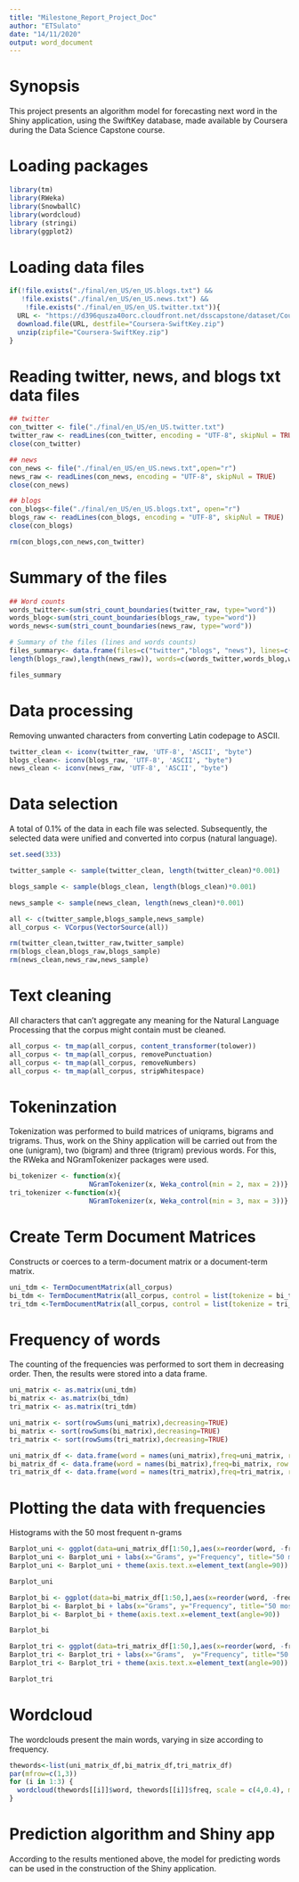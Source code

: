```yaml
---
title: "Milestone_Report_Project_Doc"
author: "ETSulato"
date: "14/11/2020"
output: word_document
---
```

# Synopsis 

This project presents an algorithm model for forecasting next word in the Shiny application, using the SwiftKey database, made available by Coursera during the Data Science Capstone course.

# Loading packages
```r
library(tm)
library(RWeka)
library(SnowballC)
library(wordcloud)
library (stringi)
library(ggplot2)
```

# Loading data files

```r
if(!file.exists("./final/en_US/en_US.blogs.txt") &&
   !file.exists("./final/en_US/en_US.news.txt") && 
    !file.exists("./final/en_US/en_US.twitter.txt")){
  URL <- "https://d396qusza40orc.cloudfront.net/dsscapstone/dataset/Coursera-SwiftKey.zip"
  download.file(URL, destfile="Coursera-SwiftKey.zip")
  unzip(zipfile="Coursera-SwiftKey.zip")
}
```

# Reading twitter, news, and blogs txt data files

```r
## twitter
con_twitter <- file("./final/en_US/en_US.twitter.txt")
twitter_raw <- readLines(con_twitter, encoding = "UTF-8", skipNul = TRUE)
close(con_twitter)

## news
con_news <- file("./final/en_US/en_US.news.txt",open="r")
news_raw <- readLines(con_news, encoding = "UTF-8", skipNul = TRUE) 
close(con_news)

## blogs
con_blogs<-file("./final/en_US/en_US.blogs.txt", open="r")
blogs_raw <- readLines(con_blogs, encoding = "UTF-8", skipNul = TRUE) 
close(con_blogs)

rm(con_blogs,con_news,con_twitter)
```

# Summary of the files

```r
## Word counts
words_twitter<-sum(stri_count_boundaries(twitter_raw, type="word"))
words_blog<-sum(stri_count_boundaries(blogs_raw, type="word"))
words_news<-sum(stri_count_boundaries(news_raw, type="word"))

# Summary of the files (lines and words counts)
files_summary<- data.frame(files=c("twitter","blogs", "news"), lines=c(length(twitter_raw),
length(blogs_raw),length(news_raw)), words=c(words_twitter,words_blog,words_news))

files_summary
```

# Data processing

Removing unwanted characters from converting Latin codepage to ASCII.

```r
twitter_clean <- iconv(twitter_raw, 'UTF-8', 'ASCII', "byte")
blogs_clean<- iconv(blogs_raw, 'UTF-8', 'ASCII', "byte")
news_clean <- iconv(news_raw, 'UTF-8', 'ASCII', "byte")
```

# Data selection

A total of 0.1% of the data in each file was selected. Subsequently, the selected data were unified and converted into corpus (natural language).

```r
set.seed(333)

twitter_sample <- sample(twitter_clean, length(twitter_clean)*0.001)

blogs_sample <- sample(blogs_clean, length(blogs_clean)*0.001)

news_sample <- sample(news_clean, length(news_clean)*0.001)

all <- c(twitter_sample,blogs_sample,news_sample)
all_corpus <- VCorpus(VectorSource(all))

rm(twitter_clean,twitter_raw,twitter_sample)
rm(blogs_clean,blogs_raw,blogs_sample)
rm(news_clean,news_raw,news_sample)
```

# Text cleaning

All characters that can't aggregate any meaning for the Natural Language Processing that the corpus might contain must be cleaned.

```r
all_corpus <- tm_map(all_corpus, content_transformer(tolower))
all_corpus <- tm_map(all_corpus, removePunctuation)
all_corpus <- tm_map(all_corpus, removeNumbers)
all_corpus <- tm_map(all_corpus, stripWhitespace)
```

# Tokeninzation

Tokenization was performed to build matrices of uniqrams, bigrams and trigrams. Thus, work on the Shiny application will be carried out from the one (unigram), two (bigram) and three (trigram) previous words. For this, the RWeka and NGramTokenizer packages were used.

```r
bi_tokenizer <- function(x){
                    NGramTokenizer(x, Weka_control(min = 2, max = 2))}
tri_tokenizer <-function(x){
                    NGramTokenizer(x, Weka_control(min = 3, max = 3))}
```

# Create Term Document Matrices 

Constructs or coerces to a term-document matrix or a document-term matrix.

```r
uni_tdm <- TermDocumentMatrix(all_corpus)
bi_tdm <- TermDocumentMatrix(all_corpus, control = list(tokenize = bi_tokenizer))
tri_tdm <-TermDocumentMatrix(all_corpus, control = list(tokenize = tri_tokenizer))
```

# Frequency of words

The counting of the frequencies was performed to sort them in decreasing order. Then, the results were stored into a data frame.

```r
uni_matrix <- as.matrix(uni_tdm)
bi_matrix <- as.matrix(bi_tdm)
tri_matrix <- as.matrix(tri_tdm)

uni_matrix <- sort(rowSums(uni_matrix),decreasing=TRUE)
bi_matrix <- sort(rowSums(bi_matrix),decreasing=TRUE)
tri_matrix <- sort(rowSums(tri_matrix),decreasing=TRUE)

uni_matrix_df <- data.frame(word = names(uni_matrix),freq=uni_matrix, row.names = 1:length(uni_matrix))
bi_matrix_df <- data.frame(word = names(bi_matrix),freq=bi_matrix, row.names = 1:length(bi_matrix))
tri_matrix_df <- data.frame(word = names(tri_matrix),freq=tri_matrix, row.names = 1:length(tri_matrix))
```

# Plotting the data with frequencies

Histograms with the 50 most frequent n-grams

```r
Barplot_uni <- ggplot(data=uni_matrix_df[1:50,],aes(x=reorder(word, -freq),y=freq)) + geom_bar(stat = "identity", fill = "#00AFBB") + theme(plot.title = element_text(hjust = 0.5))
Barplot_uni <- Barplot_uni + labs(x="Grams", y="Frequency", title="50 most frequent unigrams")
Barplot_uni <- Barplot_uni + theme(axis.text.x=element_text(angle=90))

Barplot_uni
```

```r
Barplot_bi <- ggplot(data=bi_matrix_df[1:50,],aes(x=reorder(word, -freq),y=freq)) + geom_bar(stat = "identity", fill = "#00AFBB") + theme(plot.title = element_text(hjust = 0.5))
Barplot_bi <- Barplot_bi + labs(x="Grams", y="Frequency", title="50 most frequent bigrams")
Barplot_bi <- Barplot_bi + theme(axis.text.x=element_text(angle=90))

Barplot_bi
```

```r
Barplot_tri <- ggplot(data=tri_matrix_df[1:50,],aes(x=reorder(word, -freq),y=freq)) + geom_bar(stat = "identity", fill = "#00AFBB") + theme(plot.title = element_text(hjust = 0.5))
Barplot_tri <- Barplot_tri + labs(x="Grams",  y="Frequency", title="50 most frequent trigrams")
Barplot_tri <- Barplot_tri + theme(axis.text.x=element_text(angle=90))

Barplot_tri
```

# Wordcloud

The wordclouds present the main words, varying in size according to frequency.

```r
thewords<-list(uni_matrix_df,bi_matrix_df,tri_matrix_df)
par(mfrow=c(1,3))
for (i in 1:3) {
  wordcloud(thewords[[i]]$word, thewords[[i]]$freq, scale = c(4,0.4), max.words=200, random.order=FALSE, rot.per=0, fixed.asp = TRUE, use.r.layout = FALSE, colors=brewer.pal(8, "Dark2"))
}
```

# Prediction algorithm and Shiny app

According to the results mentioned above, the model for predicting words can be used in the construction of the Shiny application.